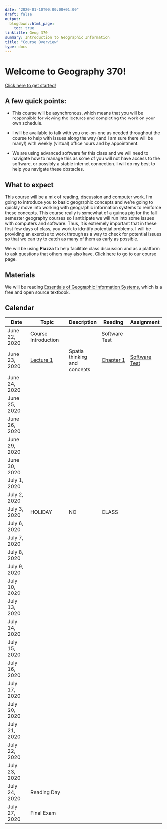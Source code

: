 ```yaml
---
date: "2020-01-10T00:00:00+01:00"
draft: false
output:
  blogdown::html_page:
    toc: true
linktitle: Geog 370
summary: Introduction to Geographic Information
title: "Course Overview"
type: docs
---
```


# Welcome to Geography 370!

[Click here to get started!](https://amurraygeo.com/slides/intro_geographic_information/Day01/slides.html)

## A few quick points:

- This course will be asynchronous, which means that you will be responsible for viewing the lectures and completing the work on your own schedule.

- I will be available to talk with you one-on-one as needed throughout the course to help with issues along the way (and I am sure there will be many!) with weekly (virtual) office hours and by appointment.

- We are using advanced software for this class and we will need to navigate how to manage this as some of you will not have access to the software, or possibly a stable internet connection. I will do my best to help you navigate these obstacles.

## What to expect

This course will be a mix of reading, discussion and computer work. I'm going to introduce you to basic geographic concepts and we're going to quickly move into working with geographic information systems to reinforce these concepts. This course really is somewhat of a guinea pig for the fall semester geography courses so I anticipate we will run into some issues with computers and software. Thus, it is extremely important that in these first few days of class, you work to identify potential problems. I will be providing an exercise to work through as a way to check for potential issues so that we can try to catch as many of them as early as possible.

We will be using **Piazza** to help facilitate class discussion and as a platform to ask questions that others may also have. [Click here](https://piazza.com/class/kbchpg3on0h4se?cid=3#) to go to our course page.

## Materials

We will be reading [Essentials of Geographic Information Systems](https://open.umn.edu/opentextbooks/textbooks/essentials-of-geographic-information-systems), which is a free and open source textbook.

## Calendar

| Date          | Topic               | Description | Reading | Assignment  |
| ------------- | ------------------- | ----------- | ------------- | ----- |
| June 22, 2020 | Course Introduction |             | Software Test ||
| June 23, 2020 | [Lecture 1](week1/d01/)| Spatial thinking and concepts| [Chapter 1](https://saylordotorg.github.io/text_essentials-of-geographic-information-systems/s05-introduction.html)| [Software Test]() |
| June 24, 2020 |                     |             |               ||
| June 25, 2020 |                     |             |               ||
| June 26, 2020 |                     |             |               ||
| June 29, 2020 |                     |             |               ||
| June 30, 2020 |                     |             |               ||
| July 1, 2020  |                     |             |               ||
| July 2, 2020  |                     |             |               ||
| July 3, 2020  | HOLIDAY             | NO          | CLASS         ||
| July 6, 2020  |                     |             |               ||
| July 7, 2020  |                     |             |               ||
| July 8, 2020  |                     |             |               ||
| July 9, 2020  |                     |             |               ||
| July 10, 2020 |                     |             |               ||
| July 13, 2020 |                     |             |               ||
| July 14, 2020 |                     |             |               ||
| July 15, 2020 |                     |             |               ||
| July 16, 2020 |                     |             |               ||
| July 17, 2020 |                     |             |               ||
| July 20, 2020 |                     |             |               ||
| July 21, 2020 |                     |             |               ||
| July 22, 2020 |                     |             |               ||
| July 23, 2020 |                     |             |               ||
| July 24, 2020 | Reading Day         |             |               ||
| July 27, 2020 | Final Exam          |             |               ||



